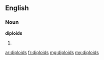 ==English==

===Noun===
'''diploids'''

# {{plural of|diploid}}

[[ar:diploids]]
[[fr:diploids]]
[[mg:diploids]]
[[my:diploids]]
